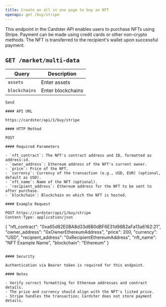 ```yaml
---
title: Create an all in one page to buy an NFT
openapi: get /buy/stripe
---
```


This endpoint in the Cardster API enables users to purchase NFTs using Stripe. Payment can be made using credit cards or other non-crypto methods. The NFT is transferred to the recipient's wallet upon successful payment.

## `GET /market/multi-data`

| Query         | Description       |
| ------------- | ----------------- |
| `assets`      | Enter assets      |
| `blockchains` | Enter blockchains |

```button
Send

#### API URL

https://cardster/api/1/buy/stripe

#### HTTP Method

POST

#### Required Parameters

- `nft_contract`: The NFT's contract address and ID, formatted as address:id.
- `owner_address`: Ethereum address of the NFT's current owner.
- `price`: Price of the NFT.
- `currency`: Currency of the transaction (e.g., USD, EUR) (optional, default as USD).
- `nft_name`: Name of the NFT (optional).
- `recipient_address`: Ethereum address for the NFT to be sent to after purchase.
- `blockchain`: Blockchain on which the NFT is hosted.

#### Example Request

POST https://cardster/api/1/buy/stripe
Content-Type: application/json

```

{
"nft_contract": "0xa65d82E0BA8d33d8B0dBF6E31d98B2aFa13a6162:21",
"owner_address": "0xOwnerEthereumAddress",
"price": 200,
"currency": "USD",
"recipient_address": "0xRecipientEthereumAddress",
"nft_name": "NFT Example Name",
"blockchain": "Ethereum"
}

```

#### Security

Authentication via Bearer token is required for this endpoint.

#### Notes

- Verify correct formatting for Ethereum addresses and contract details.
- The price and currency should align with the NFT's listed price.
- Stripe handles the transaction; Cardster does not store payment details.
```
